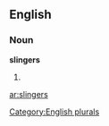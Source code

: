 ==English==

===Noun===
'''slingers'''

# {{plural of|[[slinger]]}}

[[Category:English plurals]]

[[ar:slingers]]